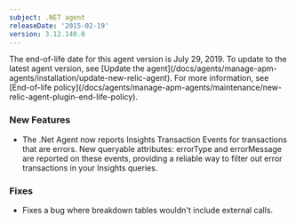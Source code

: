 ```yaml
---
subject: .NET agent
releaseDate: '2015-02-19'
version: 3.12.140.0
---
```


<Callout variant="important">
  The end-of-life date for this agent version is July 29, 2019. To update to the latest agent version, see [Update the agent](/docs/agents/manage-apm-agents/installation/update-new-relic-agent). For more information, see [End-of-life policy](/docs/agents/manage-apm-agents/maintenance/new-relic-agent-plugin-end-life-policy).
</Callout>

### New Features

* The .Net Agent now reports Insights Transaction Events for transactions that are errors. New queryable attributes: errorType and errorMessage are reported on these events, providing a reliable way to filter out error transactions in your Insights queries.

### Fixes

* Fixes a bug where breakdown tables wouldn't include external calls.
